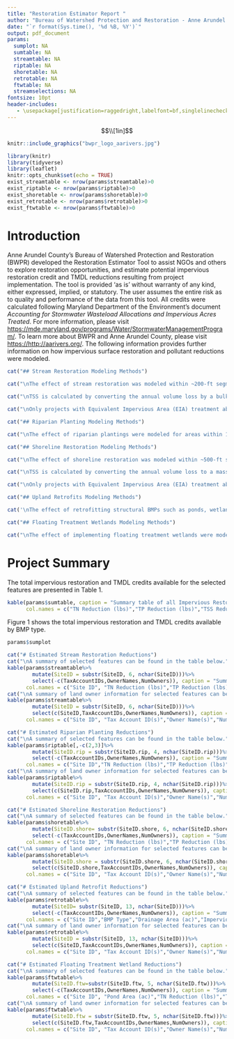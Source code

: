 ---
title: "Restoration Estimator Report "
author: "Bureau of Watershed Protection and Restoration - Anne Arundel County"
date: "`r format(Sys.time(), '%d %B, %Y')`"
output: pdf_document
params: 
  sumplot: NA
  sumtable: NA
  streamtable: NA
  riptable: NA
  shoretable: NA
  retrotable: NA
  ftwtable: NA
  streamselections: NA
fontsize: 10pt
header-includes:
   - \usepackage[justification=raggedright,labelfont=bf,singlelinecheck=false]{caption}
---

$$\\[1in]$$

```{r bwpr_logo_aarivers, echo=FALSE, out.width = '90%'}
knitr::include_graphics("bwpr_logo_aarivers.jpg")
```

\newpage

```{r setup, include=FALSE}
library(knitr)
library(tidyverse)
library(leaflet)
knitr::opts_chunk$set(echo = TRUE)
exist_streamtable <- nrow(params$streamtable)>0
exist_riptable <- nrow(params$riptable)>0 
exist_shoretable <- nrow(params$shoretable)>0
exist_retrotable <- nrow(params$retrotable)>0 
exist_ftwtable <- nrow(params$ftwtable)>0 
```

# Introduction 

Anne Arundel County's Bureau of Watershed Protection and Restoration (BWPR) developed the Restoration Estimator Tool to assist NGOs and others to explore restoration opportunities, and estimate potential impervious restoration credit and TMDL reductions resulting from project implementation. The tool is provided 'as is' without warranty of any kind, either expressed, implied, or statutory. The user assumes the entire risk as to quality and performance of the data from this tool. All credits were calculated following Maryland Department of the Environment's document *Accounting for Stormwater Wasteload Allocations and Impervious Acres Treated*. For more information, please visit <https://mde.maryland.gov/programs/Water/StormwaterManagementProgram/>. To learn more about BWPR and Anne Arundel County, please visit <https://http://aarivers.org/>. The following information provides further information on how impervious surface restoration and pollutant reductions were modeled. 

```{r stream text,echo=FALSE,eval=exist_streamtable,results='asis'}
cat("## Stream Restoration Modeling Methods") 

cat("\nThe effect of stream restoration was modeled within ~200-ft segments using LiDAR data collected in 2017 and 2020. The model computes the volume changes within a 40-ft buffer around the stream network.\n")

cat("\nTSS is calculated by converting the annual volume loss by a bulk density value of 87.5 lb per cu ft. Restoration efficiency is assumed to be 50%, and therefore, the amount of TSS credit is halved. TN and TP credit were calculated by multiplying the TSS credit, at 50% efficiency, by default rates outlined in the Chesapeake Bay Expert Panel guidance. These values were 2.28 and 1.05 lbs per ton for TN and TP, respectively.\n")

cat("\nOnly projects with Equivalent Impervious Area (EIA) treatment above 0.02 ac per linear foot for each 200-ft segment are displayed, as these are likely to be in need of restoration. The credit estimates from this tool only use Protocol 1, although these can be expected to provide the majority of the credit. The implementation of projects with Protocol 2, 3, and 4 will likely have a higher total credit.")
```

```{r rip text,echo=FALSE,eval=exist_riptable,results='asis'}
cat("## Riparian Planting Modeling Methods")

cat("\nThe effect of riparian plantings were modeled for areas within 100-ft of a perennial stream. Areas within the 100-ft buffer were selected if they were either owned by Anne Arundel County or its affiliates, within 100-year FEMA floodplain, or already under an Anne Arundel County drainage easement. Finally, 2020 County land use and 2007 Tree Canopy data were then used to remove forested areas, and the road edges feature class is use to remove road areas.")
```

```{r shst text,echo=FALSE,eval=exist_shoretable,results='asis'}
cat("## Shoreline Restoration Modeling Methods")

cat("\nThe effect of shoreline restoration was modeled within ~500-ft shoreline segments. The model uses the mean 'Recent Erosion Rate' from the DNR Coastal Atlas, the segment length, and the median (50th percentile) elevation within a 30-ft buffer to compute a volume loss.\n")

cat("\nTSS is calculated by converting the annual volume loss to a mass using a default bulk density value of 93.6 lb per cu-ft, and applying a sand reduction factor of 0.551. TN and TP credit were calculated by multiplying the mass of TSS by default rates outlined in the Chesapeake Bay Expert Panel guidance. These values were 0.000290 and 0.000205 lb per lb for TN and TP, respectively.\n")

cat("\nOnly projects with Equivalent Impervious Area (EIA) treatment above 0.04 ac per linear foot for each 500-ft segment are displayed, as these are likely to be in need of restoration. The credit estimates from this tool only use Protocol 1, although these can be expected to provide the majority of the credit. The implementation of projects with Protocol 2, 3, and 4 will likely have a higher total credit.")
```

```{r ur text,echo=FALSE,eval=exist_retrotable,results='asis'}
cat("## Upland Retrofits Modeling Methods")

cat('\nThe effect of retrofitting structural BMPs such as ponds, wetlands, and filtering systems were modeled. BMPs are selected where the current rainfall depth treated (Pe) is 0.5 inches or less, the date of construction was prior to 2015, and the drainage area is greater than 1 acre. The maximum retrofit opportunity is assumed to be 3 inches of rainfall depth treatment. The existing treatment credit was subtracted from potential retrofit credit.')
```

```{r ftw text,echo=FALSE,eval=exist_ftwtable,results='asis'}
cat("## Floating Treatment Wetlands Modeling Methods")

cat("\nThe effect of implementing floating treatment wetlands were modeled by selecting non-tidal ponds. Ponds were identified by selecting 'Open Water' polygons in the 2020 County Land Cover dataset. Ponds were retained if they were associated with County BMP records classified as being a wet pond type BMP. This tab allows the user to select the percentage of the pond wet surface area that will be covered by a floating treatment wetland using radio buttons, with the different levels of coverage affecting credited treatment and pollutant reductions.")
```

\newpage

# Project Summary

The total impervious restoration and TMDL credits available for the selected features are presented in Table 1.  


```{r sumtable,echo=FALSE}
kable(params$sumtable, caption = "Summary table of all Impervious Restoration and TMDL credits from selected features:",
      col.names = c("TN Reduction (lbs)","TP Reduction (lbs)","TSS Reduction (tons)","EIA (ac)"))
```


  Figure 1 shows the total impervious restoration and TMDL credits available by BMP type. 

```{r sumplot,echo=FALSE, fig.cap= "Pie chart of Impervious Restoration and TMDL credits by BMP type from selected feaures"}
params$sumplot
```

\newpage


```{r stream table,echo=FALSE,eval=exist_streamtable,results='asis'}
cat("# Estimated Stream Restoration Reductions")
cat("\nA summary of selected features can be found in the table below.")
kable(params$streamtable%>%
        mutate(SiteID = substr(SiteID, 6, nchar(SiteID)))%>%
        select(-c(TaxAccountIDs,OwnerNames,NumOwners)), caption = "Summary table of all Impervious Restoration and TMDL credits from selected stream restoration features:",
      col.names = c("Site ID", "TN Reduction (lbs)","TP Reduction (lbs)","TSS Reduction (tons)","EIA (ac)"))
cat("\nA summary of land owner information for selected features can be found in the table below.")
kable(params$streamtable%>%
        mutate(SiteID = substr(SiteID, 6, nchar(SiteID)))%>%
        select(c(SiteID,TaxAccountIDs,OwnerNames,NumOwners)), caption = "Summary table of land owner information for selected stream restoration features:",
      col.names = c("Site ID", "Tax Account ID(s)","Owner Name(s)","Number of Owners"))
```

\newpage

```{r riparian planting,echo=FALSE,eval=exist_riptable,results='asis'}
cat("# Estimated Riparian Planting Reductions") 
cat("\nA summary of selected features can be found in the table below.")
kable(params$riptable[,-c(2,3)]%>%
        mutate(SiteID.rip = substr(SiteID.rip, 4, nchar(SiteID.rip)))%>%
        select(-c(TaxAccountIDs,OwnerNames,NumOwners)), caption = "Summary table of all Impervious Restoration and TMDL credits from selected riparian planting features:",
      col.names = c("Site ID","TN Reduction (lbs)","TP Reduction (lbs)","TSS Reduction (tons)","EIA (ac)"))
cat("\nA summary of land owner information for selected features can be found in the table below.")
kable(params$riptable%>%
        mutate(SiteID.rip = substr(SiteID.rip, 4, nchar(SiteID.rip)))%>%
        select(c(SiteID.rip,TaxAccountIDs,OwnerNames,NumOwners)), caption = "Summary table of land owner information for selected riparian planting features:",
      col.names = c("Site ID", "Tax Account ID(s)","Owner Name(s)","Number of Owners"))
```

\newpage

```{r shoreline restoration,echo=FALSE,eval=exist_shoretable,results='asis'}
cat("# Estimated Shoreline Restoration Reductions") 
cat("\nA summary of selected features can be found in the table below.")
kable(params$shoretable%>%
        mutate(SiteID.shore= substr(SiteID.shore, 6, nchar(SiteID.shore)))%>%
        select(-c(TaxAccountIDs,OwnerNames,NumOwners)), caption = "Summary table of all Impervious Restoration and TMDL credits from selected shoreline restoration features:",
      col.names = c("Site ID", "TN Reduction (lbs)","TP Reduction (lbs)","TSS Reduction (tons)","EIA (ac)"))
cat("\nA summary of land owner information for selected features can be found in the table below.")
kable(params$shoretable%>%
        mutate(SiteID.shore = substr(SiteID.shore, 6, nchar(SiteID.shore)))%>%
        select(c(SiteID.shore,TaxAccountIDs,OwnerNames,NumOwners)), caption = "Summary table of land owner information for selected shoreline restoration features:",
      col.names = c("Site ID", "Tax Account ID(s)","Owner Name(s)","Number of Owners"))
```

\newpage

```{r upland retrofits,echo=FALSE,eval=exist_retrotable,results='asis'}
cat("# Estimated Upland Retrofit Reductions") 
cat("\nA summary of selected features can be found in the table below.")
kable(params$retrotable%>%
        mutate(SiteID= substr(SiteID, 13, nchar(SiteID)))%>%
        select(-c(TaxAccountIDs,OwnerNames,NumOwners)), caption = "Summary table of all Impervious Restoration and TMDL credits from selected upland retrofit features:",
      col.names = c("Site ID","BMP Type","Drainage Area (ac)","Impervious (%)", "TN Reduction (lbs)","TP Reduction (lbs)","TSS Reduction (tons)","EIA (ac)"))
cat("\nA summary of land owner information for selected features can be found in the table below.")
kable(params$retrotable%>%
        mutate(SiteID = substr(SiteID, 13, nchar(SiteID)))%>%
        select(c(SiteID,TaxAccountIDs,OwnerNames,NumOwners)), caption = "Summary table of land owner information for selected shoreline restoration features:",
      col.names = c("Site ID", "Tax Account ID(s)","Owner Name(s)","Number of Owners"))
```

\newpage

```{r floating treatment wetlands,echo=FALSE,eval=exist_ftwtable,results='asis'}
cat("# Estimated Floating Treatment Wetland Reductions") 
cat("\nA summary of selected features can be found in the table below.")
kable(params$ftwtable%>%
        mutate(SiteID.ftw=substr(SiteID.ftw, 5, nchar(SiteID.ftw)))%>%
        select(-c(TaxAccountIDs,OwnerNames,NumOwners)), caption = "Summary table of all Impervious Restoration and TMDL credits from selected floating treatment wetland features:",
      col.names = c("Site ID", "Pond Area (ac)","TN Reduction (lbs)","TP Reduction (lbs)","TSS Reduction (tons)","EIA (ac)"))
cat("\nA summary of land owner information for selected features can be found in the table below.")
kable(params$ftwtable%>%
        mutate(SiteID.ftw = substr(SiteID.ftw, 5, nchar(SiteID.ftw)))%>%
        select(c(SiteID.ftw,TaxAccountIDs,OwnerNames,NumOwners)), caption = "Summary table of land owner information for selected floating treatment wetland features:",
      col.names = c("Site ID", "Tax Account ID(s)","Owner Name(s)","Number of Owners"))
```